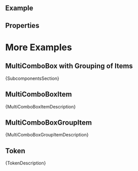 
<Meta of={ComponentStories} />

<DocsHeader since="0.4.0" />

<br />

## Example

<Canvas of={ComponentStories.Default} />

## Properties

<ControlsWithNote of={ComponentStories.Default} />

<DomRefTable rows={MultiComboBoxDomRef} />

# More Examples

## MultiComboBox with Grouping of Items

<Canvas of={ComponentStories.Grouping} />

<Markdown>{SubcomponentsSection}</Markdown>

## MultiComboBoxItem

<ArgsTableWithNote hideHTMLPropsNote exclude={excludePropsForAbstract} of={MultiComboBoxItem} />
<Markdown>{MultiComboBoxItemDescription}</Markdown>

## MultiComboBoxGroupItem

<ArgsTableWithNote hideHTMLPropsNote exclude={excludePropsForAbstract} of={MultiComboBoxGroupItem} />
<Markdown>{MultiComboBoxGroupItemDescription}</Markdown>

## Token

<ArgsTableWithNote hideHTMLPropsNote of={Token} />
<Markdown>{TokenDescription}</Markdown>

<Footer />
